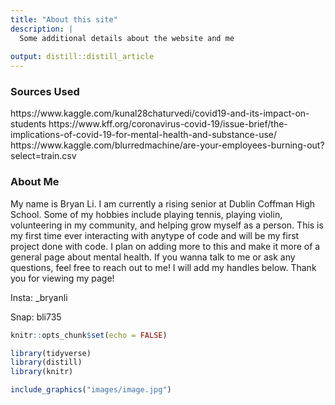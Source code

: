 ```yaml
---
title: "About this site"
description: |
  Some additional details about the website and me
  
output: distill::distill_article
---
```

### Sources Used
https://www.kaggle.com/kunal28chaturvedi/covid19-and-its-impact-on-students
https://www.kff.org/coronavirus-covid-19/issue-brief/the-implications-of-covid-19-for-mental-health-and-substance-use/
https://www.kaggle.com/blurredmachine/are-your-employees-burning-out?select=train.csv


### About Me
My name is Bryan Li. I am currently a rising senior at Dublin Coffman High School. Some of my hobbies include playing tennis, playing violin, volunteering in my community, and helping grow myself as a person. This is my first time ever interacting with anytype of code and will be my first project done with code. I plan on adding more to this and make it more of a general page about mental health. If you wanna talk to me or ask any questions, feel free to reach out to me! I will add my handles below. Thank you for viewing my page!


Insta: _bryanli

Snap: bli735




```r
knitr::opts_chunk$set(echo = FALSE)

library(tidyverse)
library(distill)
library(knitr)

```

```r

include_graphics("images/image.jpg")
```

